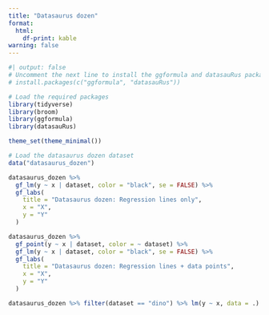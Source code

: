 ```yaml
---
title: "Datasaurus dozen"
format:
  html:
    df-print: kable
warning: false
---
```


```r
#| output: false
# Uncomment the next line to install the ggformula and datasauRus packages if needed
# install.packages(c("ggformula", "datasauRus"))

# Load the required packages
library(tidyverse)
library(broom)
library(ggformula)
library(datasauRus)

theme_set(theme_minimal())
```

```r
# Load the datasaurus dozen dataset
data("datasaurus_dozen")
```

```r
datasaurus_dozen %>%
  gf_lm(y ~ x | dataset, color = "black", se = FALSE) %>%
  gf_labs(
    title = "Datasaurus dozen: Regression lines only",
    x = "X",
    y = "Y"
  )
```

```r
datasaurus_dozen %>%
  gf_point(y ~ x | dataset, color = ~ dataset) %>%
  gf_lm(y ~ x | dataset, color = "black", se = FALSE) %>%
  gf_labs(
    title = "Datasaurus dozen: Regression lines + data points",
    x = "X",
    y = "Y"
  )
```

```r
datasaurus_dozen %>% filter(dataset == "dino") %>% lm(y ~ x, data = .) %>% tidy()
```
